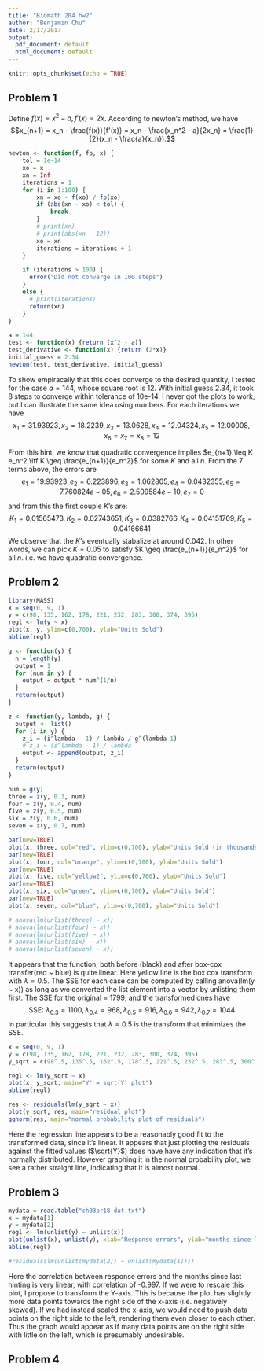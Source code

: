```yaml
---
title: "Biomath 204 hw2"
author: "Benjamin Chu"
date: 2/17/2017
output:
  pdf_document: default
  html_document: default
---
```


```r
knitr::opts_chunk$set(echo = TRUE)
```

## Problem 1
Define $f(x) = x^2 - a, f'(x) = 2x$. According to newton's method, we have
$$x_{n+1} = x_n - \frac{f(x)}{f'(x)} = x_n - \frac{x_n^2 - a}{2x_n} = \frac{1}{2}(x_n - \frac{a}{x_n}).$$

```r
newton <- function(f, fp, x) {
    tol = 1e-14
    xo = x
    xn = Inf
    iterations = 1
    for (i in 1:100) {
        xn = xo - f(xo) / fp(xo)
        if (abs(xn - xo) < tol) {
            break
        }
        # print(xn)
        # print(abs(xn - 12))
        xo = xn
        iterations = iterations + 1
    }

    if (iterations > 100) {
      error("Did not converge in 100 steps")
    }
    else {
      # print(iterations)
      return(xn)
    }
}

a = 144
test <- function(x) {return (x^2 - a)}
test_derivative <- function(x) {return (2*x)}
initial_guess = 2.34
newton(test, test_derivative, initial_guess)

```
To show empiracally that this does converge to the desired quantity, I tested for the case $a = 144,$ whose square root is $12$. With initial guess 2.34, it took 8 steps to converge within tolerance of 10e-14. I never got the plots to work, but I can illustrate the same idea using numbers. For each iterations we have
$$x_1 = 31.93923, x_2 = 18.2239, x_3 = 13.0628, x_4 = 12.04324, x_5 = 12.00008, x_6 = x_7 = x_8 = 12$$ 

From this hint, we know that quadratic convergence implies $e_{n+1} \leq K e_n^2 \iff K \geq \frac{e_{n+1}}{e_n^2}$ for some $K$ and all $n$. From the 7 terms above, the errors are 
$$e_1 = 19.93923, e_2 = 6.223896, e_3 = 1.062805, e_4 = 0.0432355, e_5 = 7.760824e-05, e_6 = 2.509584e-10, e_7 = 0$$
and from this the first couple $K$'s are:
$$K_1 = 0.01565473, K_2 = 0.02743651, K_3 = 0.0382766, K_4 = 0.04151709, K_5 = 0.04166641$$
We observe that the $K$'s eventually stabalize at around $0.042$. In other words, we can pick $K = 0.05$ to satisfy $K \geq \frac{e_{n+1}}{e_n^2}$ for all $n$. i.e. we have quadratic convergence.

## Problem 2

```r
library(MASS)
x = seq(0, 9, 1)
y = c(98, 135, 162, 178, 221, 232, 283, 300, 374, 395)
regl <- lm(y ~ x)
plot(x, y, ylim=c(0,700), ylab="Units Sold")
abline(regl)

g <- function(y) {
  n = length(y)
  output = 1
  for (num in y) {
    output = output * num^(1/n)
  }
  return(output)
}

z <- function(y, lambda, g) {
  output <- list()
  for (i in y) {
    z_i = (i^lambda - 1) / lambda / g^(lambda-1)
    # z_i = (i^lambda - 1) / lambda
    output <- append(output, z_i)
  }
  return(output)
}

num = g(y)
three = z(y, 0.3, num)
four = z(y, 0.4, num)
five = z(y, 0.5, num)
six = z(y, 0.6, num)
seven = z(y, 0.7, num)

par(new=TRUE)
plot(x, three, col="red", ylim=c(0,700), ylab="Units Sold (in thousands)", main="Black = orig, Red=0.3, Org=0.4, Ylw=0.5, Green=0.6, Ppl=0.7")
par(new=TRUE)
plot(x, four, col="orange", ylim=c(0,700), ylab="Units Sold")
par(new=TRUE)
plot(x, five, col="yellow2", ylim=c(0,700), ylab="Units Sold")
par(new=TRUE)
plot(x, six, col="green", ylim=c(0,700), ylab="Units Sold")
par(new=TRUE)
plot(x, seven, col="blue", ylim=c(0,700), ylab="Units Sold")

# anova(lm(unlist(three) ~ x))
# anova(lm(unlist(four) ~ x))
# anova(lm(unlist(five) ~ x))
# anova(lm(unlist(six) ~ x))
# anova(lm(unlist(seven) ~ x))
```
It appears that the function, both before (black) and after box-cox transfer(red ~ blue) is quite linear. Here yellow line is the box cox transform with $\lambda = 0.5$. The SSE for each case can be computed by calling anova(lm(y ~ x)) as long as we converted the list element into a vector by unlisting them first. The SSE for the original = 1799, and the transformed ones have 
$$\text{SSE:  } \lambda_{0.3} = 1100, \lambda_{0.4} = 968, \lambda_{0.5} = 916, \lambda_{0.6} = 942, \lambda_{0.7} = 1044$$ 
In particular this suggests that $\lambda = 0.5$ is the transform that minimizes the SSE.

```r
x = seq(0, 9, 1)
y = c(98, 135, 162, 178, 221, 232, 283, 300, 374, 395)
y_sqrt = c(98^.5, 135^.5, 162^.5, 178^.5, 221^.5, 232^.5, 283^.5, 300^.5, 374^.5, 395^.5)

regl <- lm(y_sqrt ~ x)
plot(x, y_sqrt, main="Y' = sqrt(Y) plot")
abline(regl)

res <- residuals(lm(y_sqrt ~ x))
plot(y_sqrt, res, main="residual plot")
qqnorm(res, main="normal probability plot of residuals")

```
Here the regression line appears to be a reasonably good fit to the transformed data, since it's linear. 
It appears that just plotting the residuals against the fitted values ($\sqrt{Y}$) does have have any indication that it's normally distributed. However graphing it in the normal probability plot, we see a rather straight line, indicating that it is almost normal.

## Problem 3

```r
mydata = read.table("ch03pr18.dat.txt")
x = mydata[1]
y = mydata[2]
regl <- lm(unlist(y) ~ unlist(x))
plot(unlist(x), unlist(y), xlab="Response errors", ylab="months since last hunting")
abline(regl)

#residuals(lm(unlist(mydata[2]) ~ unlist(mydata[1])))
```

Here the correlation between response errors and the months since last hinting is very linear, with correlation of -0.997. If we were to rescale this plot, I propose to transform the Y-axis. This is because the plot has slightly more data points towards the right side of the x-axis (i.e. negatively skewed). If we had instead scaled the x-axis, we would need to push data points on the right side to the left, rendering them even closer to each other. Thus the graph would appear as if many data points are on the right side with little on the left, which is presumably undesirable.

## Problem 4

